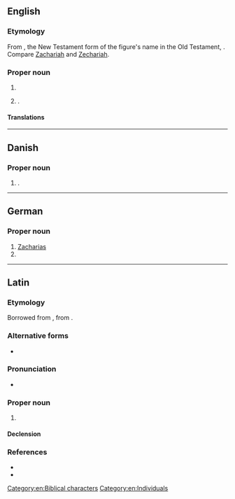 {{also|Zachariáš}}
==English==

===Etymology===
From {{uder|en|grc|Ζαχαρίας}}, the New Testament form of the figure's name in the Old Testament, {{uder|en|he|זְכַרְיָה||tr=Zəḵaryā|Yahweh has remembered}}. Compare [[Zachariah]] and [[Zechariah]].

===Proper noun===
{{en-proper noun}}

# {{alternative form of|en|Zechariah}}
# {{given name|en|male|from=Hebrew}}.

====Translations====
{{trans-see|Zechariah}}

{{trans-see|male given name|Zachary}}

[[Category:en:Biblical characters]]
[[Category:en:Individuals]]

----

==Danish==

===Proper noun===
{{head|da|proper noun}}

# {{given name|da|male|var=Zakarias}}.

----

==German==

===Proper noun===
{{head|de|proper noun|g=m}}

# [[#English|Zacharias]] {{qualifier|biblical character}}
# {{given name|de|male}}

{{C|de|Biblical characters|Individuals}}

----

==Latin==

===Etymology===
Borrowed from {{bor|la|grc|Ζαχαρίᾱς}}, from {{der|la|he|זְכַרְיָה|tr=Zəḵaryā́}}.

===Alternative forms===
* {{l|la|Zacchariās}} {{qualifier|Vulgate spelling}}

===Pronunciation===
* {{la-IPA|Zachariās|eccl=1}}

===Proper noun===
{{la-proper noun|Zachariās<1>}}

# {{l|en|Zechariah}}

====Declension====
{{la-ndecl|Zachariās<1>}}

===References===
* {{R:L&S}}
* {{R:Gaffiot}}

{{topics|la|Biblical characters}}